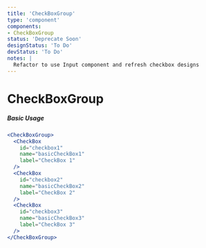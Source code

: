 ```yaml
---
title: 'CheckBoxGroup'
type: 'component'
components:
- CheckBoxGroup
status: 'Deprecate Soon'
designStatus: 'To Do'
devStatus: 'To Do'
notes: |
  Refactor to use Input component and refresh checkbox designs
---
```






# CheckBoxGroup



##### Basic Usage

```jsx live
<CheckBoxGroup>
  <CheckBox
    id="checkbox1"
    name="basicCheckBox1"
    label="CheckBox 1"
  />
  <CheckBox
    id="checkbox2"
    name="basicCheckBox2"
    label="CheckBox 2"
  />
  <CheckBox
    id="checkbox3"
    name="basicCheckBox3"
    label="CheckBox 3"
  />
</CheckBoxGroup>
```

